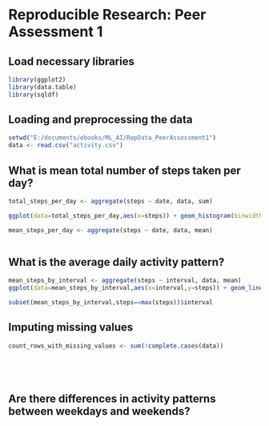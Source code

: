 # Reproducible Research: Peer Assessment 1

## Load necessary libraries
```r
library(ggplot2)
library(data.table)
library(sqldf)
```


## Loading and preprocessing the data
```r
setwd("E:/documents/ebooks/ML_AI/RepData_PeerAssessment1")
data <- read.csv("activity.csv")
```

## What is mean total number of steps taken per day?
```r
total_steps_per_day <- aggregate(steps ~ date, data, sum)

ggplot(data=total_steps_per_day,aes(x=steps)) + geom_histogram(binwidth=5000)

mean_steps_per_day <- aggregate(steps ~ date, data, mean)



```


## What is the average daily activity pattern?
```r
mean_steps_by_interval <- aggregate(steps ~ interval, data, mean)
ggplot(data=mean_steps_by_interval,aes(x=interval,y=steps)) + geom_line()

subset(mean_steps_by_interval,steps==max(steps))$interval
```


## Imputing missing values
```r
count_rows_with_missing_values <- sum(!complete.cases(data))






```


## Are there differences in activity patterns between weekdays and weekends?
